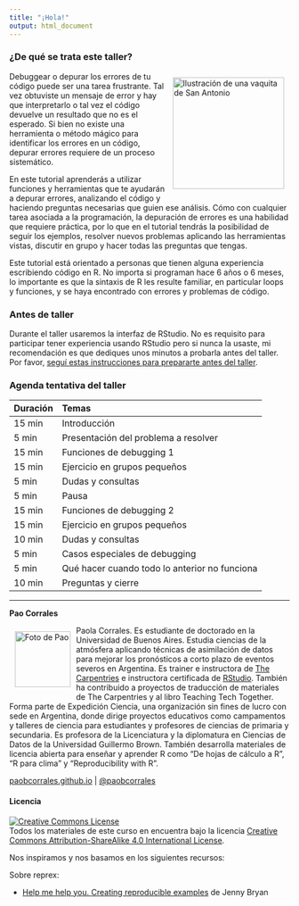 ```yaml
---
title: "¡Hola!"
output: html_document
---
```


### ¿De qué se trata este taller?

<img src="img/ladybug.png" alt="Ilustración de una vaquita de San Antonio" width="200" height="200" align="right" style="margin:10px"/>Debuggear o depurar los errores de tu código puede ser una tarea frustrante. Tal vez obtuviste un mensaje de error y hay que interpretarlo o tal vez el código devuelve un resultado que no es el esperado. Si bien no existe una herramienta o método mágico para identificar los errores en un código, depurar errores requiere de un proceso sistemático.

En este tutorial aprenderás a utilizar funciones y herramientas que te ayudarán a depurar errores, analizando el código y haciendo preguntas necesarias que guien ese análisis. Cómo con cualquier tarea asociada a la programación, la depuración de errores es una habilidad que requiere práctica, por lo que en el tutorial tendrás la posibilidad de seguir los ejemplos, resolver nuevos problemas aplicando las herramientas vistas, discutir en grupo y hacer todas las preguntas que tengas. 

Este tutorial está orientado a personas que tienen alguna experiencia escribiendo código en R. No importa si programan hace 6 años o 6 meses, lo importante es que la sintaxis de R les resulte familiar, en particular loops y funciones, y se haya encontrado con errores y problemas de código. 


### Antes de taller

Durante el taller usaremos la interfaz de RStudio. No es requisito para participar tener experiencia usando RStudio pero si nunca la usaste, mi recomendación es que dediques unos minutos a probarla antes del taller. Por favor, [seguí estas instrucciones para prepararte antes del taller](antes.html).

### Agenda tentativa del taller 

|Duración |Temas|
|:---|:----------|
| 15 min	 | Introducción |
| 5 min	   | Presentación del problema a resolver |
| 15 min	 | Funciones de debugging 1 |
| 15 min	 | Ejercicio en grupos pequeños |
| 5 min	   | Dudas y consultas |
| 5 min	   | Pausa |
| 15 min	 | Funciones de debugging 2 |
| 15 min	 | Ejercicio en grupos pequeños |
| 10 min	 | Dudas y consultas |
| 5 min	   | Casos especiales de debugging |
| 5 min	   | Qué hacer cuando todo lo anterior no funciona |
| 10 min	 | Preguntas y cierre |

___


**Pao Corrales**

<img src="img/pao_circle.png" alt="Foto de Pao" width="100" height="100" align="left" style="margin:10px"/> Paola Corrales. Es estudiante de doctorado en la Universidad de Buenos Aires. Estudia ciencias de la atmósfera aplicando técnicas de asimilación de datos para mejorar los pronósticos a corto plazo de eventos severos en Argentina. Es trainer e instructora de [The Carpentries](https://carpentries.org/) e instructora certificada de [RStudio](https://education.rstudio.com/trainers/people/corrales+paola/). También ha contribuido a proyectos de traducción de materiales de The Carpentries y al libro Teaching Tech Together. Forma parte de Expedición Ciencia, una organización sin fines de lucro con sede en Argentina, donde dirige proyectos educativos como campamentos y talleres de ciencia para estudiantes y profesores de ciencias de primaria y secundaria. Es profesora de la Licenciatura y la diplomatura en Ciencias de Datos de la Universidad Guillermo Brown.  También desarrolla materiales de licencia abierta para enseñar y aprender R como “De hojas de cálculo a R”, “R para clima” y “Reproducibility with R”.
 

[paobcorrales.github.io](https://github.com/paocorrales) | [\@paobcorrales](https://twitter.com/PaobCorrales)

#### Licencia

<a rel="license" href="https://creativecommons.org/licenses/by-sa/4.0/deed.es_ES"><img alt="Creative Commons License" style="border-width:0" src="https://i.creativecommons.org/l/by-sa/4.0/88x31.png" /></a><br />
Todos los materiales de este curso en encuentra bajo la licencia <a rel="license" href="https://creativecommons.org/licenses/by-sa/4.0/deed.es_ES">Creative Commons Attribution-ShareAlike 4.0 International License</a>.

Nos inspiramos y nos basamos en los siguientes recursos:

Sobre reprex: 

* [Help me help you. Creating reproducible examples](https://www.rstudio.com/resources/webinars/help-me-help-you-creating-reproducible-examples/) de Jenny Bryan
